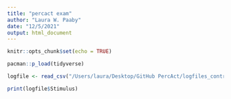 ```yaml
---
title: "percact exam"
author: "Laura W. Paaby"
date: "12/5/2021"
output: html_document
---
```


```r
knitr::opts_chunk$set(echo = TRUE)
```

```r
pacman::p_load(tidyverse)
```

```r
logfile <- read_csv("/Users/laura/Desktop/GitHub PercAct/logfiles_control/logfile_test_control_2021_Dec_05_1230_0.csv")
```

```r
print(logfile$Stimulus)
```

